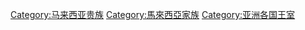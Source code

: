 [[Category:马来西亚贵族|Category:马来西亚贵族]]
[[Category:馬來西亞家族|Category:馬來西亞家族]]
[[Category:亚洲各国王室|Category:亚洲各国王室]]